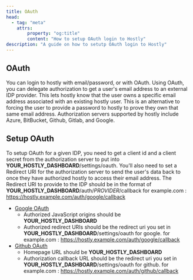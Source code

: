 ```yaml
---
title: OAuth
head:
  - tag: "meta"
    attrs:
        property: "og:title"
        content: "How to setup OAuth login to Hostly"
description: "A guide on how to setutp OAuth login to Hostly"
---
```


## OAuth

You can login to hostly with email/password, or with OAuth.
Using OAuth, you can delegate authorization to get a user's email address to an external IDP provider. This lets hostly know that the user owns a specific email address associated with an existing hostly user. This is an alternative to forcing the user to provide a password to hostly to prove they own that same email address. Authorization servers supported by hostly include Azure, BitBucket, Github, Gitlab, and Google.

## Setup OAuth

To setup OAuth for a given IDP, you need to get a client id and a client secret from the authorization server to put into **YOUR_HOSTLY_DASHBOARD**/settings/oauth.
You'll also need to set a Redirect URI for the authorization server to send the user's data back to once they have authorized hostly to access their email address.
The Redirect URI to provide to the IDP should be in the format of **YOUR_HOSTLY_DASHBOARD**/auth/*PROVIDER*/callback for example.com : https://hostly.example.com/auth/google/callback

- [Google OAuth](https://support.google.com/cloud/answer/6158849?hl=en)
  - Authorized JavaScript origins should be **YOUR_HOSTLY_DASHBOARD**
  - Authorized redirect URIs should be the redirect uri you set in **YOUR_HOSTLY_DASHBOARD**/settings/oauth for google. for example.com :   https://hostly.example.com/auth/google/callback
- [Github OAuth](https://docs.github.com/en/apps/oauth-apps/building-oauth-apps/creating-an-oauth-app)
  - Homepage URL should be **YOUR_HOSTLY_DASHBOARD**
  - Authorization callback URL should be the redirect uri you set in **YOUR_HOSTLY_DASHBOARD**/settings/oauth for github. for example.com : https://hostly.example.com/auth/github/callback
